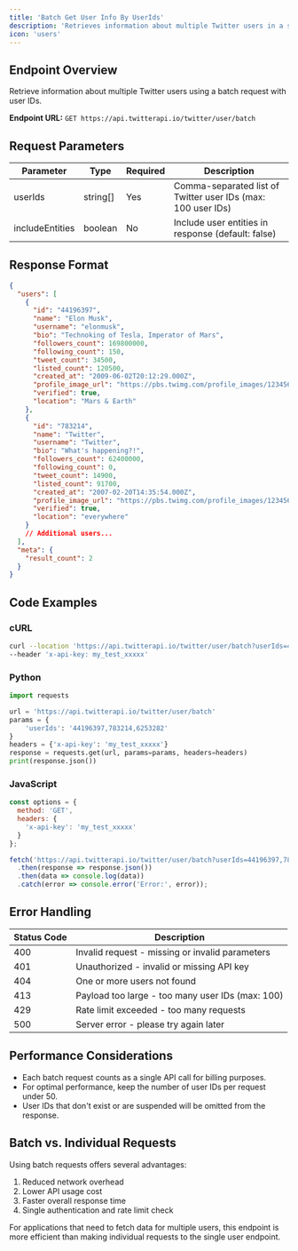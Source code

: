 ```yaml
---
title: 'Batch Get User Info By UserIds'
description: 'Retrieves information about multiple Twitter users in a single request'
icon: 'users'
---
```


## Endpoint Overview

Retrieve information about multiple Twitter users using a batch request with user IDs.

**Endpoint URL:** `GET https://api.twitterapi.io/twitter/user/batch`

## Request Parameters

| Parameter  | Type     | Required | Description                                                   |
| ---------- | -------- | -------- | ------------------------------------------------------------- |
| userIds    | string[] | Yes      | Comma-separated list of Twitter user IDs (max: 100 user IDs)  |
| includeEntities | boolean | No    | Include user entities in response (default: false)           |

## Response Format

```json
{
  "users": [
    {
      "id": "44196397",
      "name": "Elon Musk",
      "username": "elonmusk",
      "bio": "Technoking of Tesla, Imperator of Mars",
      "followers_count": 169800000,
      "following_count": 150,
      "tweet_count": 34500,
      "listed_count": 120500,
      "created_at": "2009-06-02T20:12:29.000Z",
      "profile_image_url": "https://pbs.twimg.com/profile_images/1234567890/elon_musk_normal.jpg",
      "verified": true,
      "location": "Mars & Earth"
    },
    {
      "id": "783214",
      "name": "Twitter",
      "username": "Twitter",
      "bio": "What's happening?!",
      "followers_count": 62400000,
      "following_count": 0,
      "tweet_count": 14900,
      "listed_count": 91700,
      "created_at": "2007-02-20T14:35:54.000Z",
      "profile_image_url": "https://pbs.twimg.com/profile_images/1234567891/twitter_logo_normal.jpg",
      "verified": true,
      "location": "everywhere"
    }
    // Additional users...
  ],
  "meta": {
    "result_count": 2
  }
}
```

## Code Examples

### cURL

```bash
curl --location 'https://api.twitterapi.io/twitter/user/batch?userIds=44196397,783214' \
--header 'x-api-key: my_test_xxxxx'
```

### Python

```python
import requests

url = 'https://api.twitterapi.io/twitter/user/batch'
params = {
    'userIds': '44196397,783214,6253282'
}
headers = {'x-api-key': 'my_test_xxxxx'}
response = requests.get(url, params=params, headers=headers)
print(response.json())
```

### JavaScript

```javascript
const options = {
  method: 'GET',
  headers: {
    'x-api-key': 'my_test_xxxxx'
  }
};

fetch('https://api.twitterapi.io/twitter/user/batch?userIds=44196397,783214,6253282', options)
  .then(response => response.json())
  .then(data => console.log(data))
  .catch(error => console.error('Error:', error));
```

## Error Handling

| Status Code | Description                                                     |
| ----------- | --------------------------------------------------------------- |
| 400         | Invalid request - missing or invalid parameters                 |
| 401         | Unauthorized - invalid or missing API key                       |
| 404         | One or more users not found                                     |
| 413         | Payload too large - too many user IDs (max: 100)                |
| 429         | Rate limit exceeded - too many requests                         |
| 500         | Server error - please try again later                           |

## Performance Considerations

- Each batch request counts as a single API call for billing purposes.
- For optimal performance, keep the number of user IDs per request under 50.
- User IDs that don't exist or are suspended will be omitted from the response.

## Batch vs. Individual Requests

Using batch requests offers several advantages:
1. Reduced network overhead
2. Lower API usage cost
3. Faster overall response time
4. Single authentication and rate limit check

For applications that need to fetch data for multiple users, this endpoint is more efficient than making individual requests to the single user endpoint.
